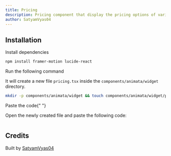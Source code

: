 ```yaml
---
title: Pricing
description: Pricing component that display the pricing options of various plans in an sleek and interactive way
author: SatyamVyas04
---
```


<ComponentPreview name="widget-pricing--docs" />

## Installation

<Steps>
<Step>Install dependencies</Step>

```bash
npm install framer-motion lucide-react
```

<Step>Run the following command</Step>

It will create a new file `pricing.tsx` inside the `components/animata/widget` directory.

```bash
mkdir -p components/animata/widget && touch components/animata/widget/pricing.tsx
```

<Step>Paste the code</Step>{" "}

Open the newly created file and paste the following code:

```jsx file=<rootDir>/animata/widget/pricing.tsx

```

</Steps>

## Credits

Built by [SatyamVyas04](https://github.com/SatyamVyas04)
